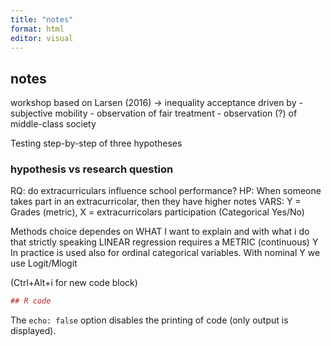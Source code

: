 ```yaml
---
title: "notes"
format: html
editor: visual
---
```


## notes

workshop based on Larsen (2016) -> inequality acceptance driven by 
  - subjective mobility
  - observation of fair treatment
  - observation (?) of middle-class society

Testing step-by-step of three hypotheses

### hypothesis vs research question

RQ: do extracurriculars influence school performance?
HP: When someone takes part in an extracurricolar, then they have higher notes
VARS: Y = Grades (metric), X = extracurricolars participation (Categorical Yes/No)

Methods choice dependes on WHAT I want to explain and with what i do that
strictly speaking LINEAR regression requires a METRIC (continuous) Y
In practice is used also for ordinal categorical variables.
With nominal Y we use Logit/Mlogit 


(Ctrl+Alt+i for new code block)
```r
## R code
```


The `echo: false` option disables the printing of code (only output is displayed).
